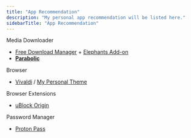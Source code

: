 ```yaml
---
title: "App Recommendation"
description: "My personal app recommendation will be listed here."
sidebarTitle: "App Recommendation"
---
```


Media Downloader

- [Free Download Manager](https://www.freedownloadmanager.org/download.htm) \+ [Elephants Add-on](https://github.com/meowcateatrat/elephant)
- [**Parabolic**](https://github.com/NickvisionApps/Parabolic)

Browser

- [Vivaldi](https://vivaldi.com) / [My Personal Theme](https://drive.google.com/file/d/1P1P_Ifm6kKXsQJKBYqnJ7PpsA42zVQPB/view?usp=sharing)

Browser Extensions

- [uBlock Origin](https://ublockorigin.com)

Password Manager

- [Proton Pass](https://proton.me/pass)